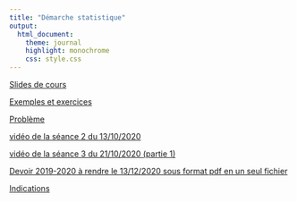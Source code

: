 ```yaml
---
title: "Démarche statistique"
output:
  html_document:
    theme: journal
    highlight: monochrome
    css: style.css
---
```


[Slides de cours](http://masedki.github.io/enseignements/pdfs/ds.pdf)

[Exemples et exercices](http://masedki.github.io/enseignements/pdfs/notes_ds.pdf)

[Problème](http://masedki.github.io/enseignements/ds_pb.html) 

<!-- [Correction du problème](http://masedki.github.io/enseignements/pdfs/corr_pb_ds.pdf)  -->

[vidéo de la séance 2 du 13/10/2020](https://youtu.be/hHuu7UPAFho)

[vidéo de la séance 3 du 21/10/2020 (partie 1)](https://youtu.be/ErvKbghy2Is)

[Devoir 2019-2020 à rendre le 13/12/2020 sous format pdf en un seul fichier](http://masedki.github.io/enseignements/pdfs/dev2021.pdf)

[Indications](http://masedki.github.io/enseignements/pdfs/indications_ds.pdf)
<!-- [article 1985](http://masedki.github.io/enseignements/pdfs/article1985.pdf) [article 1986](http://masedki.github.io/enseignements/pdfs/article1986.pdf) [article 1989](http://masedki.github.io/enseignements/pdfs/article1989.pdf) [article 1995](http://masedki.github.io/enseignements/pdfs/article1995.pdf) -->

<!-- [Quelques indications pour amorcer la partie A du devoir](http://masedki.github.io/enseignements/pdfs/indications.pdf) -->
